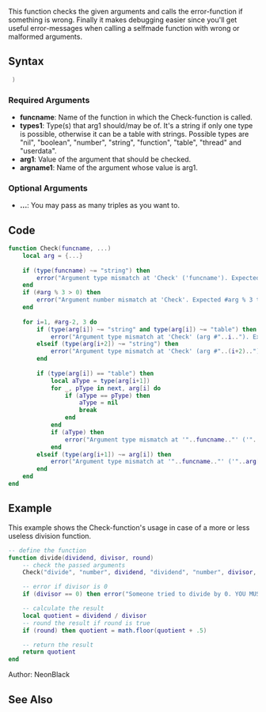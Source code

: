 {{Useful Function}} 
This function checks the given arguments and calls the error-function if something is wrong. Finally it makes debugging easier since you'll get useful error-messages when calling a selfmade function with wrong or malformed arguments.

==Syntax==
<syntaxhighlight lang="lua"> )</syntaxhighlight>

===Required Arguments===
* '''funcname''': Name of the function in which the Check-function is called.
* '''types1''': Type(s) that arg1 should/may be of. It's a string if only one type is possible, otherwise it can be a table with strings. Possible types are "nil", "boolean", "number", "string", "function", "table", "thread" and "userdata".
* '''arg1''': Value of the argument that should be checked.
* '''argname1''': Name of the argument whose value is arg1.

===Optional Arguments===
{{OptionalArg}}
* '''...''': You may pass as many triples as you want to.

==Code==
<section name="Server- and/or clientside Script" class="both" show="true">
<syntaxhighlight lang="lua">
function Check(funcname, ...)
    local arg = {...}
    
    if (type(funcname) ~= "string") then
        error("Argument type mismatch at 'Check' ('funcname'). Expected 'string', got '"..type(funcname).."'.", 2)
    end
    if (#arg % 3 > 0) then
        error("Argument number mismatch at 'Check'. Expected #arg % 3 to be 0, but it is "..(#arg % 3)..".", 2)
    end
    
    for i=1, #arg-2, 3 do
        if (type(arg[i]) ~= "string" and type(arg[i]) ~= "table") then
            error("Argument type mismatch at 'Check' (arg #"..i.."). Expected 'string' or 'table', got '"..type(arg[i]).."'.", 2)
        elseif (type(arg[i+2]) ~= "string") then
            error("Argument type mismatch at 'Check' (arg #"..(i+2).."). Expected 'string', got '"..type(arg[i+2]).."'.", 2)
        end
        
        if (type(arg[i]) == "table") then
            local aType = type(arg[i+1])
            for _, pType in next, arg[i] do
                if (aType == pType) then
                    aType = nil
                    break
                end
            end
            if (aType) then
                error("Argument type mismatch at '"..funcname.."' ('"..arg[i+2].."'). Expected '"..table.concat(arg[i], "' or '").."', got '"..aType.."'.", 3)
            end
        elseif (type(arg[i+1]) ~= arg[i]) then
            error("Argument type mismatch at '"..funcname.."' ('"..arg[i+2].."'). Expected '"..arg[i].."', got '"..type(arg[i+1]).."'.", 3)
        end
    end
end
</syntaxhighlight>
</section>

==Example==
<section name="Server- and/or clientside Example" class="both" show="true">
This example shows the Check-function's usage in case of a more or less useless division function.
<syntaxhighlight lang="lua">
-- define the function
function divide(dividend, divisor, round)
    -- check the passed arguments
    Check("divide", "number", dividend, "dividend", "number", divisor, "divisor", {"nil","boolean"}, round, "round")

    -- error if divisor is 0
    if (divisor == 0) then error("Someone tried to divide by 0. YOU MUST NOT DO THAT!!!") end

    -- calculate the result
    local quotient = dividend / divisor
    -- round the result if round is true
    if (round) then quotient = math.floor(quotient + .5)

    -- return the result
    return quotient
end
</syntaxhighlight>
</section>

Author: NeonBlack

==See Also==
{{Useful_Functions}}